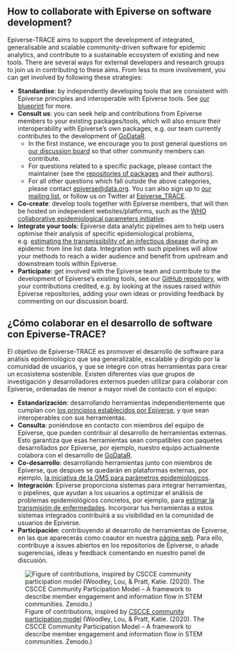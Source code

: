 ## How to collaborate with Epiverse on software development?

Epiverse-TRACE aims to support the development of integrated, generalisable and scalable community-driven software for epidemic analytics, and contribute to a sustainable ecosystem of existing and new tools. There are several ways for external developers and research groups to join us in contributing to these aims. From less to more involvement, you can get involved by following these strategies:

- **Standardise**: by independently developing tools that are consistent with Epiverse principles and interoperable with Epiverse tools. See [our blueprint](https://epiverse-trace.github.io/blueprints/principles.html#community-health) for more.
- **Consult us**: you can seek help and contributions from Epiverse members to your existing packages/tools, which will also ensure their interoperability with Epiverse’s own packages, e.g. our team currently contributes to the development of [GoDataR](https://github.com/WorldHealthOrganization/godataR/).
  - In the first instance, we encourage you to post general questions on [our discussion board](https://github.com/orgs/epiverse-trace/discussions) so that other community members can contribute.
  - For questions related to a specific package, please contact the maintainer (see the [repositories of packages](https://github.com/orgs/epiverse-trace/repositories) and their authors).
  - For all other questions which fall outside the above categories, please contact [epiverse@data.org](mailto:epiverse@data.org).
You can also sign up to [our mailing list](https://data.org/initiatives/epiverse/our-community/), or follow us on Twitter at [Epiverse_TRACE](https://twitter.com/Epiverse_TRACE).
- **Co-create**: develop tools together with Epiverse members, that will then be hosted on independent websites/platforms, such as the [WHO collaborative epidemiological parameters initiative](https://github.com/WorldHealthOrganization/collaboratory-epiparameter-community).
- **Integrate your tools**: Epiverse data analytic pipelines aim to help users optimise their analysis of specific epidemiological problems, e.g. [estimating the transmissibility of an infectious disease](https://github.com/epiverse-trace/episoap) during an epidemic from line list data. Integration with such pipelines will allow your methods to reach a wider audience and benefit from upstream and downstream tools within Epiverse.
- **Participate**: get involved with the Epiverse team and contribute to the development of Epiverse's existing tools, see our [GitHub repository](https://github.com/epiverse-trace), with your contributions credited, e.g. by looking at the issues raised within Epiverse repositories, adding your own ideas or providing feedback by commenting on our discussion board.

## ¿Cómo colaborar en el desarrollo de software con Epiverse-TRACE?

El objetivo de Epiverse-TRACE es promover el desarrollo de software para análisis epidemiológico que sea generalizable, escalable y dirigido por la comunidad de usuarios, y que se integre con otras herramientas para crear un ecosistema sostenible. Existen diferentes vías que grupos de investigación y desarrolladores externos pueden utilizar para colaborar con Epiverse, ordenadas de menor a mayor nivel de contacto con el equipo:

- **Estandarización**: desarrollando herramientas independientemente que cumplan con [los principios establecidos por Epiverse](https://epiverse-trace.github.io/blueprints/principles.html#community-health), y que sean interoperables con sus herramientas.
- **Consulta**: poniéndose en contacto con miembros del equipo de Epiverse, que pueden contribuir al desarrollo de herramientas externas. Esto garantiza que esas herramientas sean compatibles con paquetes desarrollados por Epiverse, por ejemplo, nuestro equipo actualmente colabora con el desarrollo de [GoDataR](https://github.com/WorldHealthOrganization/godataR/).
- **Co-desarrollo**: desarrollando herramientas junto con miembros de Epiverse, que despues se quedarán en plataformas externas, por ejemplo, [la iniciativa de la OMS para parámetros epidemiológicos](https://github.com/WorldHealthOrganization/collaboratory-epiparameter-community).  
- **Integración**: Epiverse proporciona sistemas para integrar herramientas, o pipelines, que ayudan a los usuarios a optimizar el análisis de problemas epidemiológicos concretos, por ejemplo, para [estimar la transmisión de enfermedades](https://github.com/epiverse-trace/episoap). Incorporar tus herramientas a estos sistemas integrados contribuirá a su visibilidad en la comunidad de usuarios de Epiverse.
- **Participación**: contribuyendo al desarrollo de herramientas de Epiverse, en las que aparecerás como coautor en nuestra [página web](https://github.com/epiverse-trace). Para ello, contribuye a issues abiertos en los repositorios de Epiverse, o añade sugerencias, ideas y feedback comentando en nuestro panel de discusión.

![Figure of contributions, inspired by [CSCCE community participation model](https://doi.org/10.5281/zenodo.3997802) (Woodley, Lou, & Pratt, Katie. (2020). The CSCCE Community Participation Model – A framework to describe member engagement and information flow in STEM communities. Zenodo.)](contribution_figure.png){fig-alt="Figure summarizing the models of contributions presented above, alongside an arrow indicating increasing level of involvement: standardise, integrate, co-create, consult, participate. Inspired by [CSCCE community participation model](https://doi.org/10.5281/zenodo.3997802) (Woodley, Lou, & Pratt, Katie. (2020). The CSCCE Community Participation Model – A framework to describe member engagement and information flow in STEM communities. Zenodo.)"}
